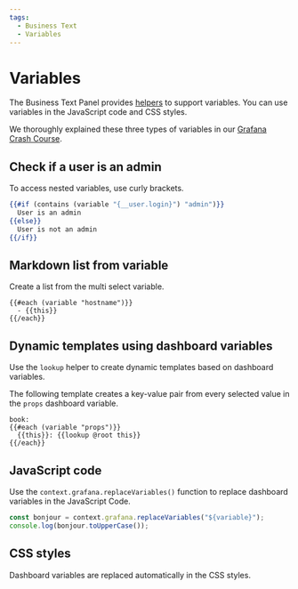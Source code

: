 ```yaml
---
tags:
  - Business Text
  - Variables
---
```



# Variables

The Business Text Panel provides [helpers](../helpers/#helper-variable) to support variables. You can use variables in the JavaScript code and CSS styles.

We thoroughly explained these three types of variables in our [Grafana Crash Course](/grafana/variables).

## Check if a user is an admin

To access nested variables, use curly brackets.

```handlebars
{{#if (contains (variable "{__user.login}") "admin")}}
  User is an admin
{{else}}
  User is not an admin
{{/if}}
```

## Markdown list from variable

Create a list from the multi select variable.

```
{{#each (variable "hostname")}}
  - {{this}}
{{/each}}
```

## Dynamic templates using dashboard variables

Use the `lookup` helper to create dynamic templates based on dashboard variables.

The following template creates a key-value pair from every selected value in the `props` dashboard variable.

```
book:
{{#each (variable "props")}}
  {{this}}: {{lookup @root this}}
{{/each}}
```

## JavaScript code

Use the `context.grafana.replaceVariables()` function to replace dashboard variables in the JavaScript Code.

```js
const bonjour = context.grafana.replaceVariables("${variable}");
console.log(bonjour.toUpperCase());
```

## CSS styles

Dashboard variables are replaced automatically in the CSS styles.
